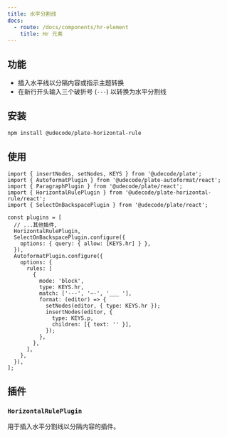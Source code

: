 ```yaml
---
title: 水平分割线
docs:
  - route: /docs/components/hr-element
    title: Hr 元素
---
```


<ComponentPreview name="horizontal-rule-demo" />

<PackageInfo>

## 功能

- 插入水平线以分隔内容或指示主题转换
- 在新行开头输入三个破折号 (`---`) 以转换为水平分割线

</PackageInfo>

## 安装

```bash
npm install @udecode/plate-horizontal-rule
```

## 使用

```tsx
import { insertNodes, setNodes, KEYS } from '@udecode/plate';
import { AutoformatPlugin } from '@udecode/plate-autoformat/react';
import { ParagraphPlugin } from '@udecode/plate/react';
import { HorizontalRulePlugin } from '@udecode/plate-horizontal-rule/react';
import { SelectOnBackspacePlugin } from '@udecode/plate/react';

const plugins = [
  // ...其他插件,
  HorizontalRulePlugin,
  SelectOnBackspacePlugin.configure({
    options: { query: { allow: [KEYS.hr] } },
  }),
  AutoformatPlugin.configure({
    options: {
      rules: [
        {
          mode: 'block',
          type: KEYS.hr,
          match: ['---', '—-', '___ '],
          format: (editor) => {
            setNodes(editor, { type: KEYS.hr });
            insertNodes(editor, {
              type: KEYS.p,
              children: [{ text: '' }],
            });
          },
        },
      ],
    },
  }),
];
```

## 插件

### `HorizontalRulePlugin`

用于插入水平分割线以分隔内容的插件。